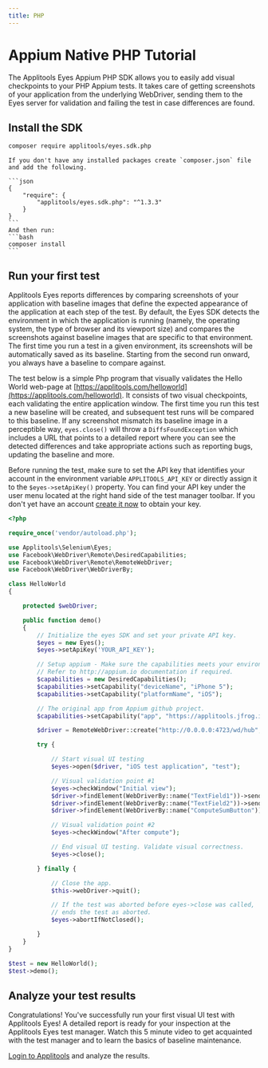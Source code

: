 ```yaml
---
title: PHP
---
```



# Appium Native PHP Tutorial
The Applitools Eyes Appium PHP SDK allows you to easily add visual checkpoints to your PHP Appium tests. It takes care of getting screenshots of your application from the underlying WebDriver, sending them to the Eyes server for validation and failing the test in case differences are found.


## Install the SDK

```bash
composer require applitools/eyes.sdk.php
```

    If you don't have any installed packages create `composer.json` file and add the following.

    ```json
    {
        "require": {
            "applitools/eyes.sdk.php": "^1.3.3"
        }
    }
    ```
    And then run:
    ```bash
    composer install
    ```


## Run your first test
Applitools Eyes reports differences by comparing screenshots of your application with baseline images that define the expected appearance of the application at each step of the test. By default, the Eyes SDK detects the environment in which the application is running (namely, the operating system, the type of browser and its viewport size) and compares the screenshots against baseline images that are specific to that environment. The first time you run a test in a given environment, its screenshots will be automatically saved as its baseline. Starting from the second run onward, you always have a baseline to compare against.

The test below is a simple Php program that visually validates the Hello World web-page at [https://applitools.com/helloworld](https://applitools.com/helloworld). It consists of two visual checkpoints, each validating the entire application window. The first time you run this test a new baseline will be created, and subsequent test runs will be compared to this baseline. If any screenshot mismatch its baseline image in a perceptible way, `eyes.close()` will throw a `DiffsFoundException` which includes a URL that points to a detailed report where you can see the detected differences and take appropriate actions such as reporting bugs, updating the baseline and more.

Before running the test, make sure to set the API key that identifies your account in the environment variable `APPLITOOLS_API_KEY` or directly assign it to the `$eyes->setApiKey()` property. You can find your API key under the user menu located at the right hand side of the test manager toolbar. If you don't yet have an account [create it now](https://applitools.com/sign-up) to obtain your key.

```php
<?php

require_once('vendor/autoload.php');

use Applitools\Selenium\Eyes;
use Facebook\WebDriver\Remote\DesiredCapabilities;
use Facebook\WebDriver\Remote\RemoteWebDriver;
use Facebook\WebDriver\WebDriverBy;

class HelloWorld
{

    protected $webDriver;

    public function demo()
    {
        // Initialize the eyes SDK and set your private API key.
        $eyes = new Eyes();
        $eyes->setApiKey('YOUR_API_KEY');

        // Setup appium - Make sure the capabilities meets your environment.
        // Refer to http://appium.io documentation if required.
        $capabilities = new DesiredCapabilities();
        $capabilities->setCapability("deviceName", "iPhone 5");
        $capabilities->setCapability("platformName", "iOS");

        // The original app from Appium github project.
        $capabilities->setCapability("app", "https://applitools.jfrog.io/artifactory/Examples/eyes-ios-hello-world.zip");

        $driver = RemoteWebDriver::create("http://0.0.0.0:4723/wd/hub", $capabilities);

        try {

            // Start visual UI testing
            $eyes->open($driver, "iOS test application", "test");

            // Visual validation point #1
            $eyes->checkWindow("Initial view");
            $driver->findElement(WebDriverBy::name("TextField1"))->sendKeys("3");
            $driver->findElement(WebDriverBy::name("TextField2"))->sendKeys("5");
            $driver->findElement(WebDriverBy::name("ComputeSumButton"))->click();

            // Visual validation point #2
            $eyes->checkWindow("After compute");

            // End visual UI testing. Validate visual correctness.
            $eyes->close();

        } finally {

            // Close the app.
            $this->webDriver->quit();

            // If the test was aborted before eyes->close was called,
            // ends the test as aborted.
            $eyes->abortIfNotClosed();

        }
    }
}

$test = new HelloWorld();
$test->demo();
```

## Analyze your test results
Congratulations! You've successfully run your first visual UI test with Applitools Eyes! A detailed report is ready for your inspection at the Applitools Eyes test manager. Watch this 5 minute video to get acquainted with the test manager and to learn the basics of baseline maintenance.

[Login to Applitools](https://applitools.com/users/login) and analyze the results.

